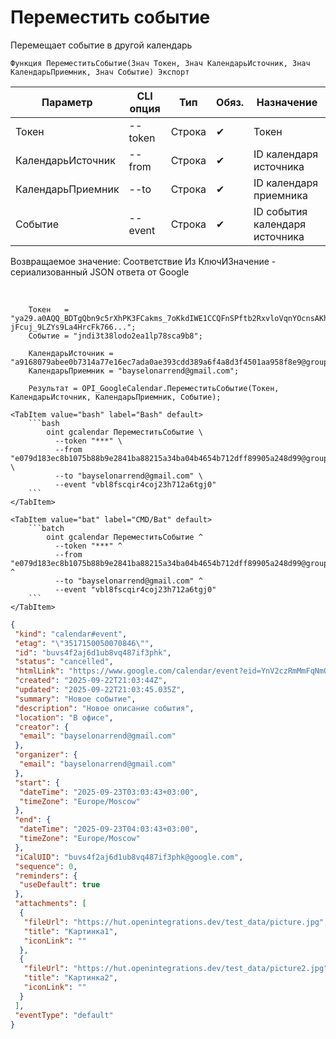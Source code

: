 ﻿---
sidebar_position: 5
description: Переместить событие и другие функции для работы с Google Calendar в Открытом пакете интеграций - бесплатной open-source библиотеке интеграций для 1С:Предприятие 8, OneScript и CLI
keywords: [1C, 1С, 1С:Предприятие, 1С:Предприятие 8.3, API, Интеграция, Сервисы, Обмен, OneScript, CLI, Google Calendar]
---


# Переместить событие
 Перемещает событие в другой календарь



`Функция ПереместитьСобытие(Знач Токен, Знач КалендарьИсточник, Знач КалендарьПриемник, Знач Событие) Экспорт`

  | Параметр | CLI опция | Тип | Обяз. | Назначение |
  |-|-|-|-|-|
  | Токен | --token | Строка | &#x2714; | Токен |
  | КалендарьИсточник | --from | Строка | &#x2714; | ID календаря источника |
  | КалендарьПриемник | --to | Строка | &#x2714; | ID календаря приемника |
  | Событие | --event | Строка | &#x2714; | ID события календаря источника |

  
  Возвращаемое значение:   Соответствие Из КлючИЗначение - сериализованный JSON ответа от Google

<br/>



```bsl title="Пример использования для 1С:Предприятие/OneScript"
    Токен   = "ya29.a0AQQ_BDTgQbn9c5rXhPK3FCakms_7oKkdIWE1CCQFnSPftb2RxvloVqnYOcnsAKhXrD0Gq8Tz2Kgn5IBXG5E25uksZfvvTtXob-jFcuj_9LZYs9La4HrcFk766...";
    Событие = "jndi3t38lodo2ea1lp78sca9b8";

    КалендарьИсточник = "a9168079abee0b7314a77e16ec7ada0ae393cdd389a6f4a8d3f4501aa958f8e9@group.calendar.google.com";
    КалендарьПриемник = "bayselonarrend@gmail.com";

    Результат = OPI_GoogleCalendar.ПереместитьСобытие(Токен, КалендарьИсточник, КалендарьПриемник, Событие);
```
    

 <Tabs>
  
    <TabItem value="bash" label="Bash" default>
        ```bash
            oint gcalendar ПереместитьСобытие \
              --token "***" \
              --from "e079d183ec8b1075b88b9e2841ba88215a34ba04b4654b712dff89905a248d99@group.calendar.google.com" \
              --to "bayselonarrend@gmail.com" \
              --event "vbl8fscqir4coj23h712a6tgj0"
        ```
    </TabItem>
  
    <TabItem value="bat" label="CMD/Bat" default>
        ```batch
            oint gcalendar ПереместитьСобытие ^
              --token "***" ^
              --from "e079d183ec8b1075b88b9e2841ba88215a34ba04b4654b712dff89905a248d99@group.calendar.google.com" ^
              --to "bayselonarrend@gmail.com" ^
              --event "vbl8fscqir4coj23h712a6tgj0"
        ```
    </TabItem>
</Tabs>


```json title="Результат"
{
 "kind": "calendar#event",
 "etag": "\"3517150050070846\"",
 "id": "buvs4f2aj6d1ub8vq487if3phk",
 "status": "cancelled",
 "htmlLink": "https://www.google.com/calendar/event?eid=YnV2czRmMmFqNmQxdWI4dnE0ODdpZjNwaGsgYWE3MDU3ZWI5NDQ1MGMzMTk3NDRjOGQ4YWU0NzlmMGFmYTFjNDlmNTZiNGFiMzhhMGQ5ZTZhNGYzODY3MjQxM0Bn",
 "created": "2025-09-22T21:03:44Z",
 "updated": "2025-09-22T21:03:45.035Z",
 "summary": "Новое событие",
 "description": "Новое описание события",
 "location": "В офисе",
 "creator": {
  "email": "bayselonarrend@gmail.com"
 },
 "organizer": {
  "email": "bayselonarrend@gmail.com"
 },
 "start": {
  "dateTime": "2025-09-23T03:03:43+03:00",
  "timeZone": "Europe/Moscow"
 },
 "end": {
  "dateTime": "2025-09-23T04:03:43+03:00",
  "timeZone": "Europe/Moscow"
 },
 "iCalUID": "buvs4f2aj6d1ub8vq487if3phk@google.com",
 "sequence": 0,
 "reminders": {
  "useDefault": true
 },
 "attachments": [
  {
   "fileUrl": "https://hut.openintegrations.dev/test_data/picture.jpg",
   "title": "Картинка1",
   "iconLink": ""
  },
  {
   "fileUrl": "https://hut.openintegrations.dev/test_data/picture2.jpg",
   "title": "Картинка2",
   "iconLink": ""
  }
 ],
 "eventType": "default"
}
```
